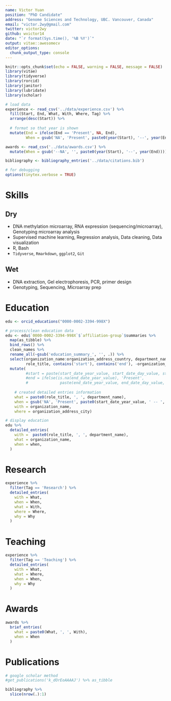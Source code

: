```yaml
---
name: Victor Yuan
position: "PhD Candidate"
address: "Genome Sciences and Technology, UBC. Vancouver, Canada"
email: "victor.2wy@gmail.com"
twitter: victor2wy
github: wvictor14
date: "`r format(Sys.time(), '%B %Y')`"
output: vitae::awesomecv
editor_options: 
  chunk_output_type: console
---
```



```r
knitr::opts_chunk$set(echo = FALSE, warning = FALSE, message = FALSE)
library(vitae)
library(tidyverse)
library(rorcid)
library(janitor)
library(lubridate)
library(scholar)

# load data
experience <- read_csv('../data/experience.csv') %>%
  fill(Start, End, What, With, Where, Tag) %>%  
  arrange(desc(Start)) %>% 
  
  # format so that year is shown
  mutate(End = ifelse(End == 'Present', NA, End),
         When = gsub('NA', 'Present', paste0(year(Start), '--', year(End)))) 

awards <- read_csv('../data/awards.csv') %>%
  mutate(When = gsub('--NA', '', paste0(year(Start), '--', year(End))))

bibliography <- bibliography_entries('../data/citations.bib')

# for debugging
options(tinytex.verbose = TRUE)

```

# Skills

## **Dry**

* DNA methylation microarray, RNA expression (sequencing/microarray), Genotyping microarray analysis
* Supervised machine learning, Regression analysis, Data cleaning, Data visualization
* R, Bash
* `Tidyverse`, `Rmarkdown`, `ggplot2`, `Git`

## **Wet**

* DNA extraction, Gel electrophoresis, PCR, primer design
* Genotyping, Sequencing, Microarray prep

# Education

```r
edu <- orcid_educations("0000-0002-3394-998X")

# process/clean education data
edu <- edu$`0000-0002-3394-998X`$`affiliation-group`$summaries %>%
  map(as_tibble) %>%
  bind_rows() %>%
  clean_names %>%
  rename_all(~gsub('education_summary_', '', .)) %>%
  select(organization_name:organization_address_country, department_name, 
         role_title, contains('start'), contains('end'), -organization_disambiguated_organization) %>%
  mutate(
         #start = paste(start_date_year_value, start_date_day_value, start_date_month_value, sep = '-'),
         #end = ifelse(is.na(end_date_year_value), 'Present', 
         #              paste(end_date_year_value, end_date_day_value, end_date_month_value, sep = '-')),
    
    # created detailed entries information
    what = paste0(role_title, ', ', department_name),
    when = gsub('NA', 'Present', paste0(start_date_year_value, ' -- ', end_date_year_value)),
    with = organization_name,
    where = organization_address_city) 

# display education
edu %>%
  detailed_entries(
    with =  paste0(role_title, ', ', department_name),
    what = organization_name,
    when = when,
  )
```

# Research

```r
experience %>%
  filter(Tag == 'Research') %>%
  detailed_entries(
    with = What,
    when = When,
    what = With,
    where = Where,
    why = Why
  )
```

# Teaching

```r
experience %>%
  filter(Tag == 'Teaching') %>%
  detailed_entries(
    with = What,
    what = Where,
    when = When,
    why = Why
  )
```
\newpage
# Awards

```r
awards %>%
  brief_entries(
    what = paste0(What, ', ', With),
    when = When
  )
```

# Publications

```r
# google scholar method
#get_publications('k_dOrEoAAAAJ') %>% as_tibble

bibliography %>%
  slice(nrow(.):1)
```




